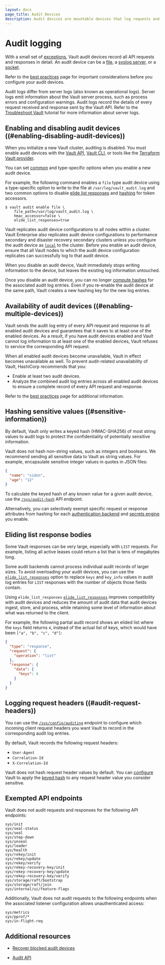 ```yaml
---
layout: docs
page_title: Audit Devices
description: Audit devices are mountable devices that log requests and responses in Vault.
---
```


# Audit logging

With a small set of [exceptions](#excepted-api-endpoints), Vault audit devices record all API requests and responses in detail. An audit device can be a [file](/vault/docs/audit/file), a [syslog server](/vault/docs/audit/syslog), or a [socket](/vault/docs/audit/socket).

Refer to the [best practices](/vault/docs/audit/best-practices) page for important considerations before you configure your audit devices.

Audit logs differ from server logs (also known as operational logs). Server logs emit information about the Vault server process, such as process errors and configuration warnings. Audit logs record the details of every request received and response sent by the Vault API. Refer to the [Troubleshoot Vault](/vault/tutorials/monitoring/troubleshooting-vault#vault-server-logs) tutorial for more information about server logs.

## Enabling and disabling audit devices ((#enabling-disabling-audit-devices))

When you initialize a new Vault cluster, auditing is disabled. You must enable audit devices with the [Vault API](/vault/api-docs/system/audit#enable-audit-device), [Vault CLI](/vault/docs/commands/audit/enable), or tools like the [Terraform Vault provider](/vault/docs/configuration/programmatic-management).

You can set [common](/vault/api-docs/system/audit#common-configuration-options) and type-specific options when you enable a new audit device.

For example, the following command enables a `file` type audit device using a type-specific option to write to the file at `/var/log/vault_audit.log` and two common options to disable [elide list responses](#eliding-list-response-bodies) and [hashing](#hashing-sensitive-values) for token accessors.

```shell-session
$ vault audit enable file \
    file_path=/var/log/vault_audit.log \
    hmac_accessor=false \
    elide_list_responses=true
```

Vault replicates audit device configurations to all nodes within a cluster. Vault Enterprise also replicates audit device configurations to performance secondary and disaster recovery secondary clusters unless you configure the audit device as [`local`](/vault/api-docs/system/audit#local) to the cluster. Before you enable an audit device, ensure that all Vault nodes to which the audit device configuration replicates can successfully log to that audit device.

When you disable an audit device, Vault immediately stops writing information to the device, but leaves the existing log information untouched.

Once you disable an audit device, you can no longer [compute hashes](#hashing-sensitive-values) for the associated audit log entries. Even if you re-enable the audit device at the same path, Vault creates a new hashing key for the new log entries.

<a id="blocked-audit-devices"></a>

## Availability of audit devices ((#enabling-multiple-devices))

Vault sends the audit log entry of every API request and response to all enabled audit devices and guarantees that it saves to at least one of the enabled devices. As a result, if you have audit devices enabled and Vault cannot log information to at least one of the enabled devices, Vault refuses to service the corresponding API request.

When all enabled audit devices become unavailable, Vault in effect becomes unavailable as well. To prevent audit-related unavailability of Vault, HashiCorp recommends that you:

- Enable at least two audit devices.
- Analyze the combined audit log entries across all enabled audit devices to ensure a complete record of every API request and response.

Refer to the [best practices](/vault/docs/audit/best-practices) page for additional information.

## Hashing sensitive values ((#sensitive-information))

By default, Vault only writes a keyed hash (HMAC-SHA256) of most string values to audit logs to protect the confidentiality of potentially sensitive information.

Vault does not hash non-string values, such as integers and booleans. We recommend sending all sensitive data to Vault as string values. For example, encapsulate sensitive integer values in quotes in JSON files:

```json
{
  "name": "sidon",
  "age": "12"
}
```

To calculate the keyed hash of any known value for a given audit device, use  the [`/sys/audit-hash`](/vault/api-docs/system/audit-hash) API endpoint.

Alternatively, you can selectively exempt specific request or response attributes from hashing for each [authentication backend](/vault/docs/commands/auth/tune) and [secrets engine](/vault/docs/commands/secrets/tune) you enable.

## Eliding list response bodies

Some Vault responses can be very large, especially with `LIST` requests. For example, listing all active leases could return a list that is tens of megabytes long.

Some audit backends cannot process individual audit records of larger sizes. To avoid overloading your audit devices, you can use the [`elide_list_responses`](/vault/api-docs/system/audit#elide_list_responses) option to replace `keys` and `key_info` values in audit log entries for `LIST` responses with the number of objects those fields contain.

Using `elide_list_responses` [`elide_list_responses`](/vault/api-docs/system/audit#elide_list_responses) improves compatibility with audit devices and reduces the amount of audit data that audit devices ingest, store, and process, while retaining some level of information about what was returned to the client.

For example, the following partial audit record shows an elided list where the `keys` field returns `4`, instead of the actual list of keys, which would have been `["a", "b", "c", "d"]`:

```json
{
  "type": "response",
  "request": {
    "operation": "list"
  },
  "response": {
    "data": {
      "keys": 4
    }
  }
}
```

## Logging request headers ((#audit-request-headers))

You can use the [`/sys/config/auditing`](/vault/api-docs/system/config-auditing#create-update-audit-request-header) endpoint to configure which incoming client request headers you want Vault to record in the corresponding audit log entries.

By default, Vault records the following request headers:

- `User-Agent`
- `Correlation-Id`
- `X-Correlation-Id`

Vault does not hash request header values by default. You can [configure](/vault/api-docs/system/config-auditing#hmac) Vault to apply the [keyed hash](#hashing-sensitive-values) to any request header value you consider sensitive.

## Exempted API endpoints

Vault does not audit requests and responses for the following API endpoints:

```
sys/init
sys/seal-status
sys/seal
sys/step-down
sys/unseal
sys/leader
sys/health
sys/rekey/init
sys/rekey/update
sys/rekey/verify
sys/rekey-recovery-key/init
sys/rekey-recovery-key/update
sys/rekey-recovery-key/verify
sys/storage/raft/bootstrap
sys/storage/raft/join
sys/internal/ui/feature-flags
```

Additionally, Vault does not audit requests to the following endpoints when the associated listener configuration allows unauthenticated access:

```
sys/metrics
sys/pprof/*
sys/in-flight-req
```

## Additional resources

<Tabs>

<Tab heading="Tutorials">

  - [Recover blocked audit devices](/vault/tutorials/monitoring/blocked-audit-devices)

</Tab>

<Tab heading="API docs">

  - [Audit API](/vault/api-docs/system/audit)

</Tab>

</Tabs>
